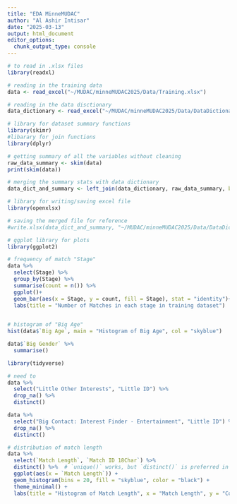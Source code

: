 ```yaml
---
title: "EDA MinneMUDAC"
author: "Al Ashir Intisar"
date: "2025-03-13"
output: html_document
editor_options: 
  chunk_output_type: console
---
```



```r
# to read in .xlsx files
library(readxl)
```



```r
# reading in the training data
data <- read_excel("~/MUDAC/minneMUDAC2025/Data/Training.xlsx")

# reading in the data disctionary 
data_dictionary <- read_excel("~/MUDAC/minneMUDAC2025/Data/DataDictionary.xlsx")

```

```r
# library for dataset summary functions
library(skimr)
#libarary for join functions
library(dplyr)
```


```r
# getting summary of all the variables without cleaning
raw_data_summary <- skim(data)
print(skim(data))
```

```r
# merging the summary stats with data dictionary 
data_dict_and_summary <- left_join(data_dictionary, raw_data_summary, by = join_by("Field Name" == "skim_variable"))
```


```r
# library for writing/saving excel file
library(openxlsx)
```


```r
# saving the merged file for reference 
#write.xlsx(data_dict_and_summary, "~/MUDAC/minneMUDAC2025/Data/DataDictionaryAndSummary.xlsx")
```


```r
# ggplot library for plots
library(ggplot2)
```



```r
# frequency of match "Stage"
data %>% 
  select(Stage) %>% 
  group_by(Stage) %>% 
  summarise(count = n()) %>% 
  ggplot()+
  geom_bar(aes(x = Stage, y = count, fill = Stage), stat = "identity")+
  labs(title = "Number of Matches in each stage in training dataset")
  
```


```r
# histogram of "Big Age"
hist(data$`Big Age`, main = "Histogram of Big Age", col = "skyblue")
```


```r
data$`Big Gender` %>% 
  summarise()
```



```r
library(tidyverse)
```



```r
# need to 
data %>% 
  select("Little Other Interests", "Little ID") %>% 
  drop_na() %>% 
  distinct() 
```


```r
data %>% 
  select("Big Contact: Interest Finder - Entertainment", "Little ID") %>% 
  drop_na() %>% 
  distinct() 
```


```r
# distribution of match length
data %>% 
  select(`Match Length`, `Match ID 18Char`) %>% 
  distinct() %>%  # `unique()` works, but `distinct()` is preferred in dplyr
  ggplot(aes(x = `Match Length`)) + 
  geom_histogram(bins = 20, fill = "skyblue", color = "black") +
  theme_minimal() +
  labs(title = "Histogram of Match Length", x = "Match Length", y = "Count")
```


```r

```

